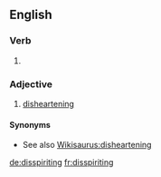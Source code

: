 ==English==

===Verb===
{{head|en}}

# {{present participle of|disspirit}} {{alternative spelling of|dispiriting}}

===Adjective===
{{en-adj}}

# [[disheartening]]

====Synonyms====
* See also [[Wikisaurus:disheartening]]

[[de:disspiriting]]
[[fr:disspiriting]]